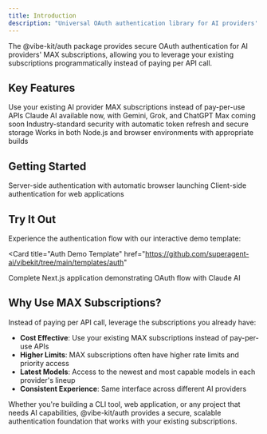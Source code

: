 ```yaml
---
title: Introduction
description: "Universal OAuth authentication library for AI providers' MAX subscriptions. Currently supports Claude AI with Gemini, Grok, and ChatGPT Max coming soon."
---
```


The @vibe-kit/auth package provides secure OAuth authentication for AI providers' MAX subscriptions, allowing you to leverage your existing subscriptions programmatically instead of paying per API call.

## Key Features

<CardGroup cols={2}>
  <Card title="MAX Subscription Access" icon="credit-card">
    Use your existing AI provider MAX subscriptions instead of pay-per-use APIs
  </Card>
  <Card title="Multiple Providers" icon="network">
    Claude AI available now, with Gemini, Grok, and ChatGPT Max coming soon
  </Card>
  <Card title="Secure OAuth 2.0 + PKCE" icon="shield-check">
    Industry-standard security with automatic token refresh and secure storage
  </Card>
  <Card title="Universal Compatibility" icon="globe">
    Works in both Node.js and browser environments with appropriate builds
  </Card>
</CardGroup>

## Getting Started

<CardGroup cols={2}>
  <Card
    title="Node.js Usage"
    icon="server"
    href="/auth/node"
  >
    Server-side authentication with automatic browser launching
  </Card>
  <Card
    title="Browser Usage"
    icon="monitor"
    href="/auth/browser"
  >
    Client-side authentication for web applications
  </Card>
</CardGroup>

## Try It Out

Experience the authentication flow with our interactive demo template:

<Card
  title="Auth Demo Template"
  href="https://github.com/superagent-ai/vibekit/tree/main/templates/auth"
>
  Complete Next.js application demonstrating OAuth flow with Claude AI
</Card>

## Why Use MAX Subscriptions?

Instead of paying per API call, leverage the subscriptions you already have:

- **Cost Effective**: Use your existing MAX subscriptions instead of pay-per-use APIs
- **Higher Limits**: MAX subscriptions often have higher rate limits and priority access  
- **Latest Models**: Access to the newest and most capable models in each provider's lineup
- **Consistent Experience**: Same interface across different AI providers

Whether you're building a CLI tool, web application, or any project that needs AI capabilities, @vibe-kit/auth provides a secure, scalable authentication foundation that works with your existing subscriptions.